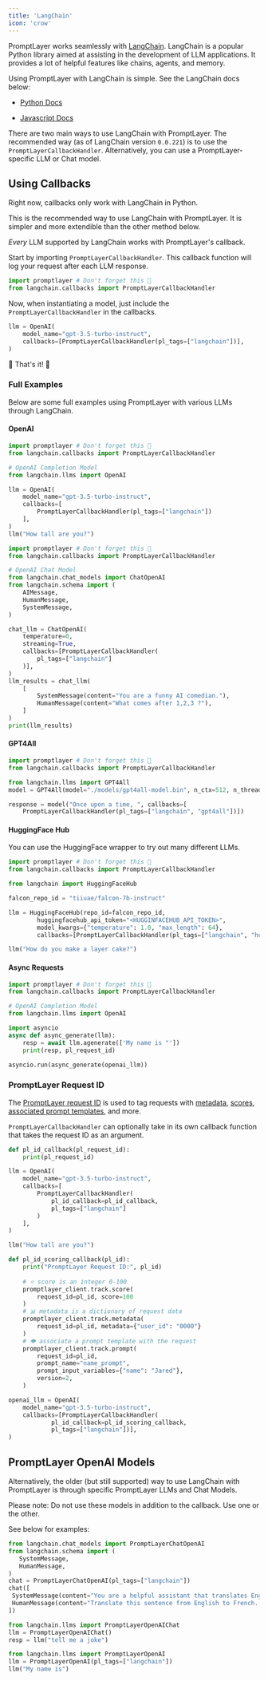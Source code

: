 ```yaml
---
title: 'LangChain'
icon: 'crow'
---
```


PromptLayer works seamlessly with [LangChain](https://langchain.readthedocs.io). LangChain is a popular Python library aimed at assisting in the development of LLM applications. It provides a lot of helpful features like chains, agents, and memory.

Using PromptLayer with LangChain is simple. See the LangChain docs below:

- [Python Docs](https://python.langchain.com/docs/modules/model_io/models/llms/integrations/promptlayer_openai)

- [Javascript Docs](https://js.langchain.com/docs/modules/models/llms/integrations#promptlayeropenai)

There are two main ways to use LangChain with PromptLayer. The recommended way (as of LangChain version `0.0.221`) is to use the `PromptLayerCallbackHandler`. Alternatively, you can use a PromptLayer-specific LLM or Chat model.

## Using Callbacks

<Info>Right now, callbacks only work with LangChain in Python.</Info>

This is the recommended way to use LangChain with PromptLayer. It is simpler and more extendible than the other method below. 

_Every_ LLM supported by LangChain works with PromptLayer's callback.

Start by importing `PromptLayerCallbackHandler`. This callback function will log your request after each LLM response.

```python
import promptlayer # Don't forget this 🍰
from langchain.callbacks import PromptLayerCallbackHandler
```

Now, when instantiating a model, just include the `PromptLayerCallbackHandler` in the callbacks.

```python
llm = OpenAI(
    model_name="gpt-3.5-turbo-instruct",
    callbacks=[PromptLayerCallbackHandler(pl_tags=["langchain"])],
)
```
🎉 That's it! 🎉

### Full Examples

Below are some full examples using PromptLayer with various LLMs through LangChain.

#### OpenAI

<CodeGroup>

```python Completion
import promptlayer # Don't forget this 🍰
from langchain.callbacks import PromptLayerCallbackHandler

# OpenAI Completion Model
from langchain.llms import OpenAI

llm = OpenAI(
    model_name="gpt-3.5-turbo-instruct",
    callbacks=[
        PromptLayerCallbackHandler(pl_tags=["langchain"])
    ],
)
llm("How tall are you?")
```


```python Chat
import promptlayer # Don't forget this 🍰
from langchain.callbacks import PromptLayerCallbackHandler

# OpenAI Chat Model
from langchain.chat_models import ChatOpenAI
from langchain.schema import (
    AIMessage,
    HumanMessage,
    SystemMessage,
)

chat_llm = ChatOpenAI(
    temperature=0,
    streaming=True,
    callbacks=[PromptLayerCallbackHandler(
        pl_tags=["langchain"]
    )],
)
llm_results = chat_llm(
    [
        SystemMessage(content="You are a funny AI comedian."),
        HumanMessage(content="What comes after 1,2,3 ?"),
    ]
)
print(llm_results)
```

</CodeGroup>

#### GPT4All

```python
import promptlayer # Don't forget this 🍰
from langchain.callbacks import PromptLayerCallbackHandler

from langchain.llms import GPT4All
model = GPT4All(model="./models/gpt4all-model.bin", n_ctx=512, n_threads=8)

response = model("Once upon a time, ", callbacks=[
    PromptLayerCallbackHandler(pl_tags=["langchain", "gpt4all"])])
```

#### HuggingFace Hub

You can use the HuggingFace wrapper to try out many different LLMs.

```python
import promptlayer # Don't forget this 🍰
from langchain.callbacks import PromptLayerCallbackHandler

from langchain import HuggingFaceHub

falcon_repo_id = "tiiuae/falcon-7b-instruct"

llm = HuggingFaceHub(repo_id=falcon_repo_id, 
        huggingfacehub_api_token="<HUGGINFACEHUB_API_TOKEN>", 
        model_kwargs={"temperature": 1.0, "max_length": 64}, 
        callbacks=[PromptLayerCallbackHandler(pl_tags=["langchain", "huggingface"])])

llm("How do you make a layer cake?")
````

#### Async Requests

```python
import promptlayer # Don't forget this 🍰
from langchain.callbacks import PromptLayerCallbackHandler

# OpenAI Completion Model
from langchain.llms import OpenAI

import asyncio
async def async_generate(llm):
    resp = await llm.agenerate(['My name is "'])
    print(resp, pl_request_id)

asyncio.run(async_generate(openai_llm))
```


### PromptLayer Request ID

The [PromptLayer request ID](/features/prompt-history/request-id) is used to tag requests with [metadata](/features/prompt-history/metadata), [scores](/features/prompt-history/scoring-requests), [associated prompt templates](/features/prompt-history/tracking-templates), and more.

`PromptLayerCallbackHandler` can optionally take in its own callback function that takes the request ID as an argument.

<CodeGroup> 

```python Simple
def pl_id_callback(pl_request_id):
    print(pl_request_id)

llm = OpenAI(
    model_name="gpt-3.5-turbo-instruct",
    callbacks=[
        PromptLayerCallbackHandler(
            pl_id_callback=pl_id_callback, 
            pl_tags=["langchain"]
        )
    ],
)

llm("How tall are you?")
```

```python Full Example
def pl_id_scoring_callback(pl_id):
    print("PromptLayer Request ID:", pl_id)
    
    # ⭐ score is an integer 0-100
    promptlayer_client.track.score(
        request_id=pl_id, score=100
    )
    # 📊 metadata is a dictionary of request data
    promptlayer_client.track.metadata(
        request_id=pl_id, metadata={"user_id": "0000"}
    )
    # 👁️ associate a prompt template with the request
    promptlayer_client.track.prompt(
        request_id=pl_id,
        prompt_name="name_prompt",
        prompt_input_variables={"name": "Jared"},
        version=2,
    )

openai_llm = OpenAI(
    model_name="gpt-3.5-turbo-instruct",
    callbacks=[PromptLayerCallbackHandler(
            pl_id_callback=pl_id_scoring_callback, 
            pl_tags=["langchain"])],
)
```

</CodeGroup>


## PromptLayer OpenAI Models

Alternatively, the older (but still supported) way to use LangChain with PromptLayer is through specific PromptLayer LLMs and Chat Models.

Please note: Do not use these models in addition to the callback. Use one or the other.

See below for examples:

<CodeGroup>

 ```python Chat (Recommended)
from langchain.chat_models import PromptLayerChatOpenAI
from langchain.schema import (
    SystemMessage,
    HumanMessage,
)
chat = PromptLayerChatOpenAI(pl_tags=["langchain"])
chat([
  SystemMessage(content="You are a helpful assistant that translates English to French."),
  HumanMessage(content="Translate this sentence from English to French. I love programming.")
])
```

```python Chat (Alternate)
from langchain.llms import PromptLayerOpenAIChat
llm = PromptLayerOpenAIChat()
resp = llm("tell me a joke")
```

```python Completion
from langchain.llms import PromptLayerOpenAI
llm = PromptLayerOpenAI(pl_tags=["langchain"])
llm("My name is")
```

</CodeGroup>
    